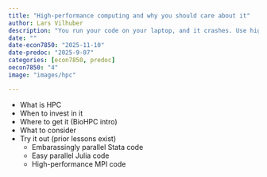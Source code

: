 ```yaml
---
title: "High-performance computing and why you should care about it"
author: Lars Vilhuber
description: "You run your code on your laptop, and it crashes. Use high-performance computing! We disuss when to use it, what the benefits and costs are, and where to use it. "
date: ""
date-econ7850: "2025-11-10"
date-predoc: "2025-9-07"
categories: [econ7850, predoc]
oecon7850: "4"
image: "images/hpc"

---
```


- What is HPC
- When to invest in it
- Where to get it (BioHPC intro)
- What to consider
- Try it out (prior lessons exist)
  - Embarassingly parallel Stata code
  - Easy parallel Julia code
  - High-performance MPI code
